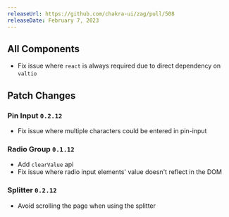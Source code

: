 ```yaml
---
releaseUrl: https://github.com/chakra-ui/zag/pull/508
releaseDate: February 7, 2023
---
```


## All Components

- Fix issue where `react` is always required due to direct dependency on `valtio`

## Patch Changes

### Pin Input `0.2.12`

- Fix issue where multiple characters could be entered in pin-input

### Radio Group `0.1.12`

- Add `clearValue` api
- Fix issue where radio input elements' value doesn't reflect in the DOM

### Splitter `0.2.12`

- Avoid scrolling the page when using the splitter
